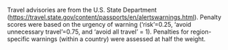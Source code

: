 Travel advisories are from the U.S. State Department ([https://travel.state.gov/content/passports/en/alertswarnings.html](https://travel.state.gov/content/passports/en/alertswarnings.html)).  Penalty scores were based on the urgency of warning (‘risk’=0.25, ‘avoid unnecessary travel’=0.75, and ‘avoid all travel’ = 1). Penalties for region-specific warnings (within a country) were assessed at half the weight. 
